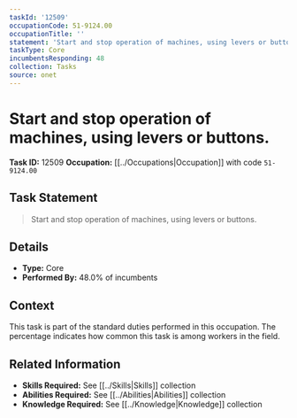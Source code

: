 ```yaml
---
taskId: '12509'
occupationCode: 51-9124.00
occupationTitle: ''
statement: 'Start and stop operation of machines, using levers or buttons.'
taskType: Core
incumbentsResponding: 48
collection: Tasks
source: onet
---
```

# Start and stop operation of machines, using levers or buttons.

**Task ID:** 12509
**Occupation:** [[../Occupations|Occupation]] with code `51-9124.00`

## Task Statement

> Start and stop operation of machines, using levers or buttons.

## Details

- **Type:** Core
- **Performed By:** 48.0% of incumbents

## Context

This task is part of the standard duties performed in this occupation. The percentage indicates how common this task is among workers in the field.

## Related Information

- **Skills Required:** See [[../Skills|Skills]] collection
- **Abilities Required:** See [[../Abilities|Abilities]] collection
- **Knowledge Required:** See [[../Knowledge|Knowledge]] collection
